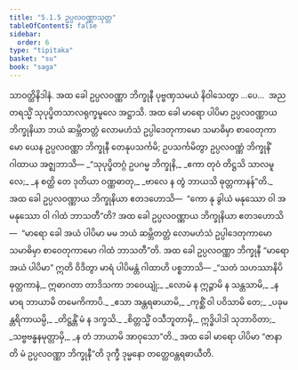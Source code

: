 ```yaml
---
title: "5.1.5 ဥပ္ပလဝဏ္ဏာသုတ္တ"
tableOfContents: false
sidebar:
  order: 6
type: "tipitaka"
basket: "su"
book: "saga"
---
```



<DynamicBreadcrumb />

<Division number="166" book="saga">

<Paragraph number="965" book="saga">
သာဝတ္ထိနိဒါနံ. အထ ခေါ ဥပ္ပလဝဏ္ဏာ ဘိက္ခုနီ ပုဗ္ဗဏှသမယံ နိဝါသေတွာ …ပေ…  အညတရသ္မိံ သုပုပ္ဖိတသာလရုက္ခမူလေ အဋ္ဌာသိ. အထ ခေါ မာရော ပါပိမာ ဥပ္ပလဝဏ္ဏာယ ဘိက္ခုနိယာ ဘယံ ဆမ္ဘိတတ္တံ လောမဟံသံ ဥပ္ပါဒေတုကာမော သမာဓိမှာ စာဝေတုကာမော ယေန ဥပ္ပလဝဏ္ဏာ ဘိက္ခုနီ တေနုပသင်္ကမိ; ဥပသင်္ကမိတွာ ဥပ္ပလဝဏ္ဏံ ဘိက္ခုနိံ ဂါထာယ အဇ္ဈဘာသိ—
</Paragraph>

<Paragraph number="966" type="verses" book="saga">
_“သုပုပ္ဖိတဂ္ဂံ ဥပဂမ္မ ဘိက္ခုနိ,_  
_ဧကာ တုဝံ တိဋ္ဌသိ သာလမူလေ;_  
_န စတ္ထိ တေ ဒုတိယာ ဝဏ္ဏဓာတု,_  
_ဗာလေ န တွံ ဘာယသိ ဓုတ္တကာနန်”တိ._  

</Paragraph>

<Paragraph number="967" book="saga">
အထ ခေါ ဥပ္ပလဝဏ္ဏာယ ဘိက္ခုနိယာ ဧတဒဟောသိ—  “ကော နု ခွါယံ မနုဿော ဝါ အမနုဿော ဝါ ဂါထံ ဘာသတီ”တိ? အထ ခေါ ဥပ္ပလဝဏ္ဏာယ ဘိက္ခုနိယာ ဧတဒဟောသိ—  “မာရော ခေါ အယံ ပါပိမာ မမ ဘယံ ဆမ္ဘိတတ္တံ လောမဟံသံ ဥပ္ပါဒေတုကာမော သမာဓိမှာ စာဝေတုကာမော ဂါထံ ဘာသတီ”တိ. အထ ခေါ ဥပ္ပလဝဏ္ဏာ ဘိက္ခုနီ “မာရော အယံ ပါပိမာ” ဣတိ ဝိဒိတွာ မာရံ ပါပိမန္တံ ဂါထာဟိ ပစ္စဘာသိ—
</Paragraph>

<Paragraph number="968" type="verses" book="saga">
_“သတံ သဟဿာနိပိ ဓုတ္တကာနံ,_  
ဣဓာဂတာ တာဒိသကာ ဘဝေယျုံ;_  
_လောမံ န ဣဉ္ဇာမိ န သန္တသာမိ,_  
_န မာရ ဘာယာမိ တမေကိကာပိ._  

</Paragraph>

<Paragraph number="969" type="verses" book="saga">
_ဧသာ အန္တရဓာယာမိ,_  
_ကုစ္ဆိံ ဝါ ပဝိသာမိ တေ;_  
_ပခုမန္တရိကာယမ္ပိ,_  
_တိဋ္ဌန္တိံ မံ န ဒက္ခသိ._  

</Paragraph>

<Paragraph number="970" type="verses" book="saga">
_စိတ္တသ္မိံ ဝသီဘူတာမှိ,_  
ဣဒ္ဓိပါဒါ သုဘာဝိတာ;_  
_သဗ္ဗဗန္ဓနမုတ္တာမှိ,_  
_န တံ ဘာယာမိ အာဝုသော”တိ._  

</Paragraph>

<Paragraph number="971" book="saga">
အထ ခေါ မာရော ပါပိမာ “ဇာနာတိ မံ ဥပ္ပလဝဏ္ဏာ ဘိက္ခုနီ”တိ ဒုက္ခီ ဒုမ္မနော တတ္ထေဝန္တရဓာယီတိ.
</Paragraph>
</Division>